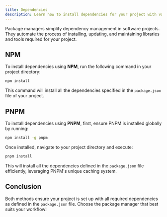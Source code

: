 ```yaml
---
title: Dependencies
description: Learn how to install dependencies for your project with various package managers.
---
```


Package managers simplify dependency management in software projects. They automate the process of installing, updating, and maintaining libraries and tools required for your project.

## NPM

To install dependencies using **NPM**, run the following command in your project directory:

```bash
npm install
```

This command will install all the dependencies specified in the `package.json` file of your project.

## PNPM

To install dependencies using **PNPM**, first, ensure PNPM is installed globally by running:

```bash
npm install -g pnpm
```

Once installed, navigate to your project directory and execute:

```bash
pnpm install
```

This will install all the dependencies defined in the `package.json` file efficiently, leveraging PNPM's unique caching system.

## Conclusion

Both methods ensure your project is set up with all required dependencies as defined in the `package.json` file. Choose the package manager that best suits your workflow!
